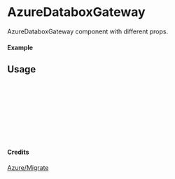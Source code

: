 
<Meta of={AzureDataboxGateway} title="Azure/Migrate/AzureDataboxGateway" />

# AzureDataboxGateway

AzureDataboxGateway component with different props.

#### Example

<Canvas of={AzureDataboxGateway.Primary} />

## Usage

```ts
import { AzureDataboxGateway } from "yadl-ui";

const Example = () => {
  return (
      <AzureDataboxGateway />
  );
};

export default Example;
```

#### Credits
[Azure/Migrate](https://learn.microsoft.com/en-us/azure/architecture/icons/)
